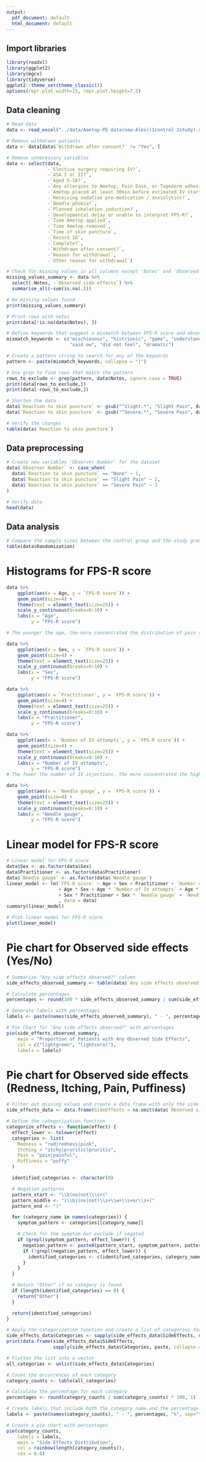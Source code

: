 ```yaml
---
output:
  pdf_document: default
  html_document: default
---
```


## Import libraries

```r
library(readxl)
library(ggplot2)
library(mgcv)
library(tidyverse)
ggplot2::theme_set(theme_classic())
options(repr.plot.width=15, repr.plot.height=7.5)
```

## Data cleaning

```r
# Read data
data <- read_excel("../data/Ametop-PE data(new-Alex)(1control 2study).xlsx")

# Remove withdrawn patients
data <- data[data$`Withdrawn after consent?` != "Yes", ]

# Remove unnecessary variables
data <- select(data, 
               -`Elective surgery requiring IV?`,
               -`ASA I or II?`,
               -`Aged 5-16?`,
               -`Any allergies to Ametop, Pain Ease, or Tagederm adhesive?`,
               -`Ametop placed at least 30min before estimated IV start time?`,
               -`Receiving sedative pre-medication / anxiolytics?`,
               -`Needle phobia?`,
               -`Planned inhalation induction?`,
               -`Developmental delay or unable to interpret FPS-R?`,
               -`Time Ametop applied`,
               -`Time Ametop removed`,
               -`Time of skin puncture`,
               -`Record ID`,
               -`Complete?`,
               -`Withdrawn after consent?`,
               -`Reason for withdrawal`,
               -`Other reason for withdrawal`)
```

```r
# Check for missing values in all columns except 'Notes' and 'Observed side effects'
missing_values_summary <- data %>%
  select(-Notes, -`Observed side effects`) %>%
  summarise_all(~sum(is.na(.)))

# No missing values found
print(missing_values_summary)
```

```r
# Print rows with notes
print(data[!is.na(data$Notes), ])

# Define keywords that suggest a mismatch between FPS-R score and observer score
mismatch_keywords <- c("mischievous", "histrionic", "game", "understand scoring scale",
                       "said ow", "did not feel", "dramatic")

# Create a pattern string to search for any of the keywords
pattern <- paste(mismatch_keywords, collapse = "|")

# Use grep to find rows that match the pattern
rows_to_exclude <- grep(pattern, data$Notes, ignore.case = TRUE)
print(data[rows_to_exclude,])
print(data[-rows_to_exclude,])
```

```r
# Shorten the data
data$`Reaction to skin puncture` <- gsub("^Slight.*", "Slight Pain", data$`Reaction to skin puncture`)
data$`Reaction to skin puncture` <- gsub("^Severe.*", "Severe Pain", data$`Reaction to skin puncture`)

# Verify the changes
table(data$`Reaction to skin puncture`)
```

## Data preprocessing

```r
# Create new variables 'Observer Number' for the dataset
data$`Observer Number` <- case_when(
  data$`Reaction to skin puncture` == "None" ~ 1,
  data$`Reaction to skin puncture` == "Slight Pain" ~ 2,
  data$`Reaction to skin puncture` == "Severe Pain" ~ 3
)
```

```r
# Verify data
head(data)
```

## Data analysis

```r
# Compare the sample sizes between the control group and the study group
table(data$Randomization)
```

# Histograms for FPS-R score
```r
data %>% 
    ggplot(aes(x = Age, y = `FPS-R score`)) +
    geom_point(size=4) +
    theme(text = element_text(size=25)) +
    scale_y_continuous(breaks=0:10) +
    labs(x = "Age",
         y = "FPS-R score")

# The younger the age, the more concentrated the distribution of pain scores.
```

```r
data %>% 
    ggplot(aes(x = Sex, y = `FPS-R score`)) +
    geom_point(size=4) +
    theme(text = element_text(size=25)) +
    scale_y_continuous(breaks=0:10) +
    labs(x = "Sex",
         y = "FPS-R score")
```

```r
data %>% 
    ggplot(aes(x = `Practitioner`, y = `FPS-R score`)) +
    geom_point(size=4) +
    theme(text = element_text(size=25)) +
    scale_y_continuous(breaks=0:10) +
    labs(x = "Practitioner",
         y = "FPS-R score")
```

```r
data %>% 
    ggplot(aes(x = `Number of IV attempts`, y = `FPS-R score`)) +
    geom_point(size=4) +
    theme(text = element_text(size=25)) +
    scale_y_continuous(breaks=0:10) +
    labs(x = "Number of IV attempts",
         y = "FPS-R score")
# The fewer the number of IV injections, the more concentrated the high pain scores are.
```

```r
data %>% 
    ggplot(aes(x = `Needle gauge`, y = `FPS-R score`)) +
    geom_point(size=4) +
    theme(text = element_text(size=25)) +
    scale_y_continuous(breaks=0:10) +
    labs(x = "Needle gauge",
         y = "FPS-R score")
```

# Linear model for FPS-R score
```r
# Linear model for FPS-R score
data$Sex <- as.factor(data$Sex)
data$Practitioner <- as.factor(data$Practitioner)
data$`Needle gauge` <- as.factor(data$`Needle gauge`)
linear_model <- lm(`FPS-R score` ~ Age + Sex + Practitioner + `Number of IV attempts` + `Needle gauge`
                   + Age * Sex + Age * `Number of IV attempts` + Age * Practitioner + Age * `Needle gauge`
                   + Sex * Practitioner + Sex * `Needle gauge` + `Needle gauge` * Practitioner + `Number of IV attempts` * Practitioner
                   , data = data)
summary(linear_model)
```

```r
# Plot linear model for FPS-R score
plot(linear_model)
```

# Pie chart for Observed side effects (Yes/No)
```r
# Summarize "Any side effects observed?" column
side_effects_observed_summary <- table(data$`Any side effects observed?`)

# Calculate percentages
percentages <- round(100 * side_effects_observed_summary / sum(side_effects_observed_summary), 1)

# Generate labels with percentages
labels <- paste(names(side_effects_observed_summary), " - ", percentages, "%", sep="")

# Pie Chart for "Any side effects observed?" with percentages
pie(side_effects_observed_summary,
    main = "Proportion of Patients with Any Observed Side Effects",
    col = c("lightgreen", "lightcoral"),
    labels = labels)
```

# Pie chart for Observed side effects (Redness, Itching, Pain, Puffiness)
```r
# Filter out missing values and create a data frame with only the side effects
side_effects_data <- data.frame(SideEffects = na.omit(data$`Observed side effects`))

# Define the categorization function
categorize_effects <- function(effect) {
  effect_lower <- tolower(effect)
  categories <- list(
    Redness = "red|redness|pink",
    Itching = "itchy|pruritic|pruritis",
    Pain = "pain|painful",
    Puffiness = "puffy"
  )

  identified_categories <- character(0)

  # Negation patterns
  pattern_start <- "\\b(no|not)\\s+("
  pattern_middle <- ")\\b|(no|not)\\s+\\w+\\s+or\\s+("
  pattern_end <- ")"

  for (category_name in names(categories)) {
    symptom_pattern <- categories[[category_name]]

    # Check for the symptom but exclude if negated
    if (grepl(symptom_pattern, effect_lower)) {
      negation_pattern <- paste0(pattern_start, symptom_pattern, pattern_middle, symptom_pattern, pattern_end)
      if (!grepl(negation_pattern, effect_lower)) {
        identified_categories <- c(identified_categories, category_name)
      }
    }
  }

  # Return "Other" if no category is found
  if (length(identified_categories) == 0) {
    return("Other")
  }

  return(identified_categories)
}

# Apply the categorization function and create a list of categories for each side effect
side_effects_data$Categories <- sapply(side_effects_data$SideEffects, categorize_effects, USE.NAMES=FALSE)
print(data.frame(side_effects_data$SideEffects,
                 sapply(side_effects_data$Categories, paste, collapse = ", ")))

# Flatten the list into a vector
all_categories <- unlist(side_effects_data$Categories)

# Count the occurrences of each category
category_counts <- table(all_categories)

# Calculate the percentage for each category
percentages <- round(category_counts / sum(category_counts) * 100, 1)

# Create labels that include both the category name and the percentage
labels <- paste(names(category_counts), " - ", percentages, "%", sep="")

# Create a pie chart with percentages
pie(category_counts,
    labels = labels,
    main = "Side Effects Distribution",
    col = rainbow(length(category_counts)),
    cex = 0.8)
```